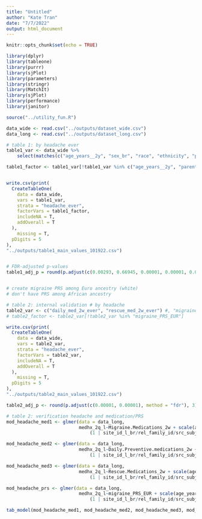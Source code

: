 ```yaml
---
title: "Untitled"
author: "Kate Tran"
date: "7/7/2022"
output: html_document
---
```


```r
knitr::opts_chunk$set(echo = TRUE)
```

```r
library(dplyr)
library(tableone)
library(purrr)
library(sjPlot)
library(parameters)
library(stringr)
library(MatchIt)
library(sjPlot)
library(performance)
library(janitor)

source("../utility_fun.R")
```

```r
data_wide <- read.csv("../outputs/dataset_wide.csv")
data_long <- read.csv("../outputs/dataset_long.csv")
```

```r
# table 1: by headache ever
table1_var <- data_wide %>% 
    select(matches(c("age_years__2y", "sex_br", "race", "ethnicity", "poverty_line$", "edu$"))) %>% names()

table1_factor <- table1_var[!table1_var %in% c("age_years__2y", "parents_avg_edu")]


write.csv(print(
  CreateTableOne(
    data = data_wide,
    vars = table1_var,
    strata = "headache_ever",
    factorVars = table1_factor,
    includeNA = T,
    addOverall = T
  ),
    missing = T,
  pDigits = 5
),
"../outputs/table1_main_values_101922.csv")


# FDR-adjusted p-values
table1_adj_p = round(p.adjust(c(0.00293, 0.66945, 0.00001, 0.00001, 0.00002, 0.81631, 0.64358, 0.09838, 0.00009, 0.00789, 0.00001), method = "fdr"), 3)


# create migraine PRS among Euro ancestry (white)
# don't have PRS among African ancestry

# table 2: internal validation # by headache
table2_var <- c("daily_med_2w_ever", "rescue_med_2w_ever") #, "migraine_PRS_EUR"
# table2_factor <- table2_var[!table2_var %in% "migraine_PRS_EUR"]

write.csv(print(
  CreateTableOne(
    data = data_wide,
    vars = table2_var,
    strata = "headache_ever",
    factorVars = table2_var,
    includeNA = T,
    addOverall = T
  ),
    missing = T,
  pDigits = 5
),
"../outputs/table2_main_values_101922.csv")

table2_adj_p <- round(p.adjust(c(0.00001, 0.00001), method = "fdr"), 3)
```

```r
# table 2: verification headache and medication/PRS
mod_headache_med1 <- glmer(data = data_long, 
                           medhx_2q_l~Migraine.Medications_2w + scale(age_years) + scale(age_years)^2 + scale(age_years)^3 + sex_br + race_black + race_white + ethnicity_hisp + household_income +
                               (1 | site_id_l_br/rel_family_id/src_subject_id), family = binomial, nAGQ = 0)

mod_headache_med2 <- glmer(data = data_long, 
                           medhx_2q_l~Daily.Preventive.medications_2w + scale(age_years) + scale(age_years)^2 + scale(age_years)^3  + sex_br + race_black + race_white + ethnicity_hisp + household_income +
                               (1 | site_id_l_br/rel_family_id/src_subject_id), family = binomial, nAGQ = 0)

mod_headache_med3 <- glmer(data = data_long, 
                           medhx_2q_l~Rescue.Medications_2w + scale(age_years) + scale(age_years)^2 + scale(age_years)^3  + sex_br + race_black + race_white + ethnicity_hisp + household_income +
                               (1 | site_id_l_br/rel_family_id/src_subject_id), family = binomial, nAGQ = 0)

mod_headache_prs <- glmer(data = data_long, 
                           medhx_2q_l~migraine_PRS_EUR + scale(age_years) + scale(age_years)^2 + scale(age_years)^3  + sex_br + race_black + race_white + ethnicity_hisp + household_income +
                               (1 | site_id_l_br/rel_family_id/src_subject_id), family = binomial, nAGQ = 0)

tab_model(mod_headache_med1, mod_headache_med2, mod_headache_med3, mod_headache_prs, show.intercept = F)
```













